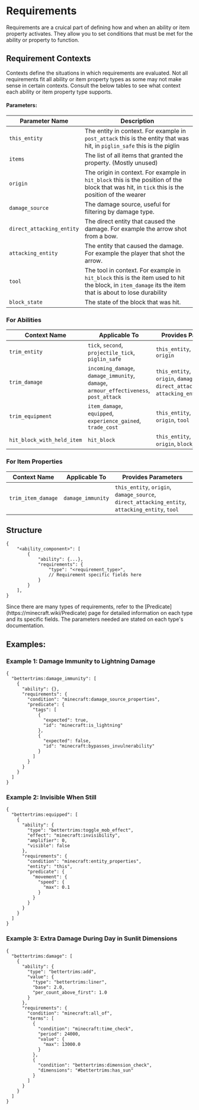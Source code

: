 # Requirements

Requirements are a cruical part of defining how and when an ability or item property activates.
They allow you to set conditions that must be met for the ability or property to function.

## Requirement Contexts
Contexts define the situations in which requirements are evaluated.
<Callout variant="warning" title="Warning">
    Not all requirements fit all ability or item property types as some may not make sense in certain contexts. Consult the
    below tables to see what context each ability or item property type supports.
</Callout>

#### Parameters:
| Parameter Name            | Description                                                                                                                                            |
|---------------------------|--------------------------------------------------------------------------------------------------------------------------------------------------------|
| `this_entity`             | The entity in context. For example in `post_attack` this is the entity that was hit, in `piglin_safe` this is the piglin                               |
| `items`                   | The list of all items that granted the property. (Mostly unused)                                                                                       |
| `origin`                  | The origin in context. For example in `hit_block` this is the position of the block that was hit, in `tick` this is the position of the wearer         |
| `damage_source`           | The damage source, useful for filtering by damage type.                                                                                                |
| `direct_attacking_entity` | The direct entity that caused the damage. For example the arrow shot from a bow.                                                                       |
| `attacking_entity`        | The entity that caused the damage. For example the player that shot the arrow.                                                                         |
| `tool`                    | The tool in context. For example in `hit_block` this is the item used to hit the block, in `item_damage` its the item that is about to lose durability |
| `block_state`             | The state of the block that was hit.                                                                                                                   |

### For Abilities
| Context Name               | Applicable To                                                                         | Provides Parameters                                                                                      |
|----------------------------|---------------------------------------------------------------------------------------|----------------------------------------------------------------------------------------------------------|
| `trim_entity`              | `tick`, `second`, `projectile_tick`, `piglin_safe`                                    | `this_entity`, `items`, `origin`                                                                         |
| `trim_damage`              | `incoming_damage`, `damage_immunity`, `damage`, `armour_effectiveness`, `post_attack` | `this_entity`, `items`, `origin`, `damage_source`, `direct_attacking_entity`, `attacking_entity`, `tool` |
| `trim_equipment`           | `item_damage`, `equipped`, `experience_gained`, `trade_cost`                          | `this_entity`, `items`, `origin`, `tool`                                                                 |
| `hit_block_with_held_item` | `hit_block`                                                                           | `this_entity`, `items`, `origin`, `block_state`, `tool`                                                  |

### For Item Properties
| Context Name       | Applicable To     | Provides Parameters                                                                             |
|--------------------|-------------------|-------------------------------------------------------------------------------------------------|
| `trim_item_damage` | `damage_immunity` | `this_entity`, `origin`, `damage_source`, `direct_attacking_entity`, `attacking_entity`, `tool` |

## Structure
```json5
{
    "<ability_component>": [
        {
            "ability": {...},
            "requirements": {
                "type": "<requirement_type>",
                // Requirement specific fields here
            }
        }
    ],
}
```

<Callout title="Note">
    Since there are many types of requirements, refer to the [Predicate](https://minecraft.wiki/Predicate) page for detailed information on each type and its specific fields.
    The parameters needed are stated on each type's documentation.
</Callout>

## Examples:
### Example 1: Damage Immunity to Lightning Damage
```json5
{
  "bettertrims:damage_immunity": [
    {
      "ability": {},
      "requirements": {
        "condition": "minecraft:damage_source_properties",
        "predicate": {
          "tags": [
            {
              "expected": true,
              "id": "minecraft:is_lightning"
            },
            {
              "expected": false,
              "id": "minecraft:bypasses_invulnerability"
            }
          ]
        }
      }
    }
  ]
}
```
### Example 2: Invisible When Still
```json5
{
  "bettertrims:equipped": [
    {
      "ability": {
        "type": "bettertrims:toggle_mob_effect",
        "effect": "minecraft:invisibility",
        "amplifier": 0,
        "visible": false
      },
      "requirements": {
        "condition": "minecraft:entity_properties",
        "entity": "this",
        "predicate": {
          "movement": {
            "speed": {
              "max": 0.1
            }
          }
        }
      }
    }
  ]
}
```
### Example 3: Extra Damage During Day in Sunlit Dimensions
```json5
{
  "bettertrims:damage": [
    {
      "ability": {
        "type": "bettertrims:add",
        "value": {
          "type": "bettertrims:liner",
          "base": 2.0,
          "per_count_above_first": 1.0
        }
      },
      "requirements": {
        "condition": "minecraft:all_of",
        "terms": [
          {
            "condition": "minecraft:time_check",
            "period": 24000,
            "value": {
              "max": 13000.0
            }
          },
          {
            "condition": "bettertrims:dimension_check",
            "dimensions": "#bettertrims:has_sun"
          }
        ]
      }
    }
  ]
}
```